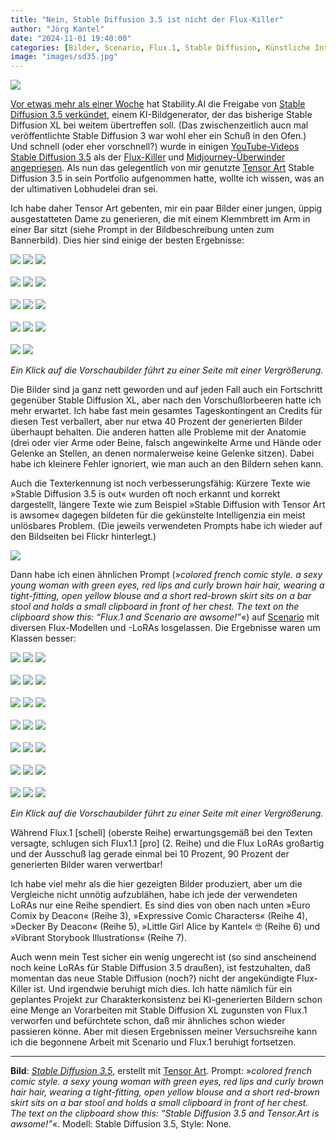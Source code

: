 ```yaml
---
title: "Nein, Stable Diffusion 3.5 ist nicht der Flux-Killer"
author: "Jörg Kantel"
date: "2024-11-01 19:40:00"
categories: [Bilder, Scenario, Flux.1, Stable Diffusion, Künstliche Intelligenz]
image: "images/sd35.jpg"
---
```


[![](images/sd35-b.jpg)](https://www.flickr.com/photos/schockwellenreiter/54105625793/)

[Vor etwas mehr als einer Woche](https://kantel.github.io/posts/2024102302_little_alice/) hat Stability.AI die Freigabe von [Stable Diffusion 3.5 verkündet](https://stability.ai/news/introducing-stable-diffusion-3-5), einem KI-Bildgenerator, der das bisherige Stable Diffusion XL bei weitem übertreffen soll. (Das zwischenzeitlich aucn mal veröffentlichte Stable Diffusion&nbsp;3 war wohl eher ein Schuß in den Ofen.) Und schnell (oder eher vorschnell?) wurde in einigen [YouTube-Videos Stable Diffusion 3.5](https://www.youtube.com/watch?v=FJFOnHZOMCc) als der [Flux-Killer](https://www.youtube.com/watch?v=S1URRHgYsA0) und [Midjourney-Überwinder angepriesen](https://www.youtube.com/watch?v=dgrBzkc7kas). Als nun das gelegentlich von mir genutzte [Tensor Art](http://cognitiones.kantel-chaos-team.de/technikgeschichte/rechnerundnetze/tensorart.html) Stable Diffusion 3.5 in sein Portfolio aufgenommen hatte, wollte ich wissen, was an der ultimativen Lobhudelei dran sei.

Ich habe daher Tensor Art gebenten, mir ein paar Bilder einer jungen, üppig ausgestatteten Dame zu generieren, die mit einem Klemmbrett im Arm in einer Bar sitzt (siehe Prompt in der Bildbeschreibung unten zum Bannerbild). Dies hier sind einige der besten Ergebnisse:

[![](images/sd3501.jpg)](https://www.flickr.com/photos/schockwellenreiter/54105360996/)&nbsp;[![](images/sd3502.jpg)](https://www.flickr.com/photos/schockwellenreiter/54105816840/)&nbsp;[![](images/sd3503.jpg)](https://www.flickr.com/photos/schockwellenreiter/54105817140/)<br /><br />
[![](images/sd3504.jpg)](https://www.flickr.com/photos/schockwellenreiter/54104497992/)&nbsp;[![](images/sd3505.jpg)](https://www.flickr.com/photos/schockwellenreiter/54105623208/)&nbsp;[![](images/sd3506.jpg)](https://www.flickr.com/photos/schockwellenreiter/54105623448/)<br /><br />
[![](images/sd3507.jpg)](https://www.flickr.com/photos/schockwellenreiter/54105818500/)&nbsp;[![](images/sd3508.jpg)](https://www.flickr.com/photos/schockwellenreiter/54105623843/)&nbsp;[![](images/sd3509.jpg)](https://www.flickr.com/photos/schockwellenreiter/54105703494/)<br /><br />
[![](images/sd3510.jpg)](https://www.flickr.com/photos/schockwellenreiter/54105819860/)&nbsp;[![](images/sd3511.jpg)](https://www.flickr.com/photos/schockwellenreiter/54105625518/)&nbsp;[![](images/sd3512.jpg)](https://www.flickr.com/photos/schockwellenreiter/54105626113/)<br /><br />
[![](images/sd3513.jpg)](https://www.flickr.com/photos/schockwellenreiter/54105704919/)&nbsp;[![](images/sd3514.jpg)](https://www.flickr.com/photos/schockwellenreiter/54105365241/)

*Ein Klick auf die Vorschaubilder führt zu einer Seite mit einer Vergrößerung.*

Die Bilder sind ja ganz nett geworden und auf jeden Fall auch ein Fortschritt gegenüber Stable Diffusion XL, aber nach den Vorschußlorbeeren hatte ich mehr erwartet. Ich habe fast mein gesamtes Tageskontingent an Credits für diesen Test verballert, aber nur etwa 40 Prozent der generierten Bilder überhaupt behalten. Die anderen hatten alle Probleme mit der Anatomie (drei oder vier Arme oder Beine, falsch angewinkelte Arme und Hände oder Gelenke an Stellen, an denen normalerweise keine Gelenke sitzen). Dabei habe ich kleinere Fehler ignoriert, wie man auch an den Bildern sehen kann.

Auch die Texterkennung ist noch verbesserungsfähig: Kürzere Texte wie »Stable Diffusion 3.5 is out« wurden oft noch erkannt und korrekt dargestellt, längere Texte wie zum Beispiel »Stable Diffusion with Tensor Art is awsome« dagegen bildeten für die gekünstelte Intelligenzia ein meist unlösbares Problem. (Die jeweils verwendeten Prompts habe ich wieder auf den Bildseiten bei Flickr hinterlegt.)

[![](images/flux1-b.jpg)](https://www.flickr.com/photos/schockwellenreiter/54105773718/)

Dann habe ich einen ähnlichen Prompt (»*colored french comic style. a sexy young woman with green eyes, red lips and curly brown hair hair, wearing a tight-fitting, open yellow blouse and a short red-brown skirt sits on a bar stool and holds a small clipboard in front of her chest. The text on the clipboard show this: "Flux.1 and Scenario are awsome!"*«) auf [Scenario](http://cognitiones.kantel-chaos-team.de/technikgeschichte/rechnerundnetze/scenario.html) mit diversen Flux-Modellen und -LoRAs losgelassen. Die Ergebnisse waren um Klassen besser:

[![](images/flux01.jpg)](https://www.flickr.com/photos/schockwellenreiter/54105513406/)&nbsp;[![](images/flux02.jpg)](https://www.flickr.com/photos/schockwellenreiter/54104648862/)&nbsp;[![](images/flux03.jpg)](https://www.flickr.com/photos/schockwellenreiter/54105774848/)<br /><br />
[![](images/flux04.jpg)](https://www.flickr.com/photos/schockwellenreiter/54105512911/)&nbsp;[![](images/flux05.jpg)](https://www.flickr.com/photos/schockwellenreiter/54105967410/)&nbsp;[![](images/flux06.jpg)](https://www.flickr.com/photos/schockwellenreiter/54105966565/)<br /><br />
[![](images/flux07.jpg)](https://www.flickr.com/photos/schockwellenreiter/54105853074/)&nbsp;[![](images/flux08.jpg)](https://www.flickr.com/photos/schockwellenreiter/54105772858/)&nbsp;[![](images/flux09.jpg)](https://www.flickr.com/photos/schockwellenreiter/54105965465/)<br /><br />
[![](images/flux10.jpg)](https://www.flickr.com/photos/schockwellenreiter/54105852044/)&nbsp;[![](images/flux11.jpg)](https://www.flickr.com/photos/schockwellenreiter/54105964675/)&nbsp;[![](images/flux12.jpg)](https://www.flickr.com/photos/schockwellenreiter/54105771548/)<br /><br />
[![](images/flux13.jpg)](https://www.flickr.com/photos/schockwellenreiter/54105850659/)&nbsp;[![](images/flux14.jpg)](https://www.flickr.com/photos/schockwellenreiter/54105769548/)&nbsp;[![](images/flux15.jpg)](https://www.flickr.com/photos/schockwellenreiter/54104643547/)<br /><br />
[![](images/flux16.jpg)](https://www.flickr.com/photos/schockwellenreiter/54105848814/)&nbsp;[![](images/flux17.jpg)](https://www.flickr.com/photos/schockwellenreiter/54104642782/)&nbsp;[![](images/flux18.jpg)](https://www.flickr.com/photos/schockwellenreiter/54104641732/)<br /><br />
[![](images/flux19.jpg)](https://www.flickr.com/photos/schockwellenreiter/54105766458/)&nbsp;[![](images/flux20.jpg)](https://www.flickr.com/photos/schockwellenreiter/54105505351/)&nbsp;[![](images/flux21.jpg)](https://www.flickr.com/photos/schockwellenreiter/54105846799/)

*Ein Klick auf die Vorschaubilder führt zu einer Seite mit einer Vergrößerung.*

Während Flux.1 [schell] (oberste Reihe) erwartungsgemäß bei den Texten versagte, schlugen sich Flux1.1 [pro] (2.&nbsp;Reihe) und die Flux LoRAs großartig und der Ausschuß lag gerade einmal bei 10 Prozent, 90 Prozent der generierten Bilder waren verwertbar!

Ich habe viel mehr als die hier gezeigten Bilder produziert, aber um die Vergleiche nicht unnötig aufzublähen, habe ich jede der verwendeten LoRAs nur eine Reihe spendiert. Es sind dies von oben nach unten »Euro Comix by Deacon« (Reihe&nbsp;3), »Expressive Comic Characters« (Reihe&nbsp;4), »Decker By Deacon« (Reihe&nbsp;5), »Little Girl Alice by Kantel« 🤓 (Reihe&nbsp;6) und »Vibrant Storybook Illustrations« (Reihe&nbsp;7).

Auch wenn mein Test sicher ein wenig ungerecht ist (so sind anscheinend noch keine LoRAs für Stable Diffusion 3.5 draußen), ist festzuhalten, daß momentan das neue Stable Diffusion (noch?) nicht der angekündigte Flux-Killer ist. Und irgendwie beruhigt mich dies. Ich hatte nämlich für ein geplantes Projekt zur Charakterkonsistenz bei KI-generierten Bildern schon eine Menge an Vorarbeiten mit Stable Diffusion XL zugunsten von Flux.1 verworfen und befürchtete schon, daß mir ähnliches schon wieder passieren könne. Aber mit diesen Ergebnissen meiner Versuchsreihe kann ich die begonnene Arbeit mit Scenario und Flux.1 beruhigt fortsetzen.

---

**Bild**: *[Stable Diffusion 3.5](https://www.flickr.com/photos/schockwellenreiter/54105625793/)*, erstellt mit [Tensor Art](http://cognitiones.kantel-chaos-team.de/technikgeschichte/rechnerundnetze/tensorart.html). Prompt: »*colored french comic style. a sexy young woman with green eyes, red lips and curly brown hair hair, wearing a tight-fitting, open yellow blouse and a short red-brown skirt sits on a bar stool and holds a small clipboard in front of her chest. The text on the clipboard show this: "Stable Diffusion 3.5 and Tensor.Art is awsome!"*«. Modell: Stable Diffusion 3.5, Style: None.